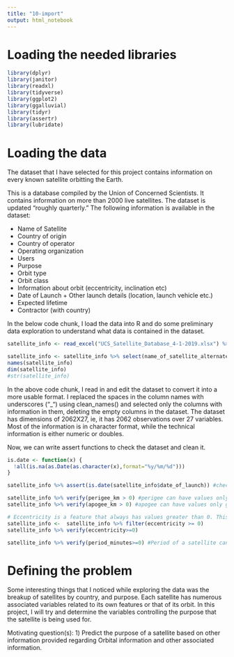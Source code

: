 ```yaml
---
title: "10-import"
output: html_notebook
---
```


# Loading the needed libraries

```r
library(dplyr)
library(janitor)
library(readxl)
library(tidyverse)
library(ggplot2)
library(ggalluvial)
library(tidyr)
library(assertr)
library(lubridate)
```

# Loading the data

The dataset that I have selected for this project contains information on every known satellite orbitting the Earth. 

This is a database compiled by the Union of Concerned Scientists. It contains information on more than 2000 live satellites. The dataset is updated "roughly quarterly." The following information is available in the dataset:

* Name of Satellite
* Country of origin
* Country of operator
* Operating organization
* Users
* Purpose
* Orbit type
* Orbit class
* Information about orbit (eccentricity, inclination etc)
* Date of Launch + Other launch details (location, launch vehicle etc.)
* Expected lifetime
* Contractor (with country)

In the below code chunk, I load the data into R and do some preliminary data exploration to understand what data is contained in the dataset. 

```r
satellite_info <- read_excel("UCS_Satellite_Database_4-1-2019.xlsx") %>% clean_names()

satellite_info <- satellite_info %>% select(name_of_satellite_alternate_names:comments)
names(satellite_info)
dim(satellite_info)
#str(satellite_info)
```

In the above code chunk, I read in and edit the dataset to convert it into a more usable format. I replaced the spaces in the column names with underscores ("_") using clean_names() and selected only the columns with information in them, deleting the empty columns in the dataset. The dataset has dimensions of 2062X27, ie, it has 2062 observations over 27 variables. Most of the information is in character format, while the technical information is either numeric or doubles. 

Now, we can write assert functions to check the dataset and clean it.

```r
is.date <- function(x) {
  !all(is.na(as.Date(as.character(x),format="%y/%m/%d")))
}

satellite_info %>% assert(is.date(satellite_info$date_of_launch)) #check if the values are in the correct date format

satellite_info %>% verify(perigee_km > 0) #perigee can have values only greater than 0km
satellite_info %>% verify(apogee_km > 0) #apogee can have values only greater than 0km

# Eccentricity is a feature that always has values greater than 0. This dataset contains 1 error. That observation is being filtered out to have a correct dataset.
satellite_info <-  satellite_info %>% filter(eccentricity >= 0)
satellite_info %>% verify(eccentricity>=0)

satellite_info %>% verify(period_minutes>=0) #Period of a satellite can have values only greater than 0 mins.
```

# Defining the problem

Some interesting things that I noticed while exploring the data was the breakup of satellites by country, and purpose. Each satellite has numerous associated variables related to its own features or that of its orbit. In this project, I will try and determine the variables controlling the purpose that the satellite is being used for. 

Motivating question(s): 1) Predict the purpose of a satellite based on other information provided regarding Orbital information and other associated information. 

